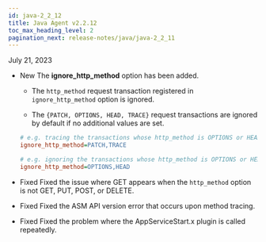 ```yaml
---
id: java-2_2_12
title: Java Agent v2.2.12
toc_max_heading_level: 2
pagination_next: release-notes/java/java-2_2_11
---
```


July 21, 2023

-   <Status>New</Status> The <b>ignore_http_method</b> option has been added.

    -   The `http_method` request transaction registered in `ignore_http_method` option is ignored.

    -   The `{PATCH, OPTIONS, HEAD, TRACE}` request transactions are ignored by default if no additional values are set.

    ```ini title='whatap.conf'
    # e.g. tracing the transactions whose http_method is OPTIONS or HEAD
    ignore_http_method=PATCH,TRACE

    # e.g. ignoring the transactions whose http_method is OPTIONS or HEAD
    ignore_http_method=OPTIONS,HEAD
    ```

-   <Status>Fixed</Status> Fixed the issue where GET appears when the <code>http_method</code> option is not GET, PUT, POST, or DELETE.

-   <Status>Fixed</Status> Fixed the ASM API version error that occurs upon method tracing.

-   <Status>Fixed</Status> Fixed the problem where the AppServiceStart.x plugin is called repeatedly.
